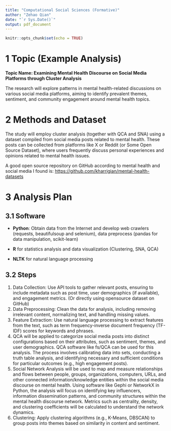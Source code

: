 ```yaml
---
title: "Computational Social Sciences (Formative)"
author: "Zehao Qian"
date: "`r Sys.Date()`"
output: pdf_document
---
```


```r
knitr::opts_chunk$set(echo = TRUE)
```

# 1 Topic (Example Analysis)

**Topic Name: Examining Mental Health Discourse on Social Media Platforms through Cluster Analysis**

The research will explore patterns in mental health-related discussions on various social media platforms, aiming to identify prevalent themes, sentiment, and community engagement around mental health topics.

# 2 Methods and Dataset

The study will employ cluster analysis (together with QCA and SNA) using a dataset compiled from social media posts related to mental health. These posts can be collected from platforms like X or Reddit (or Some Open Source Dataset), where users frequently discuss personal experiences and opinions related to mental health issues.

A good open source repository on GitHub according to mental health and social media I found is: <https://github.com/kharrigian/mental-health-datasets>

# 3 Analysis Plan

## 3.1 Software

-   **Python**: Obtain data from the Internet and develop web crawlers (requests, beautifulsoup and selenium), data preprocess (pandas for data manipulation, scikit-learn)

-   **R** for statistics analysis and data visualization (Clustering, SNA, QCA)

-   **NLTK** for natural language processing

## 3.2 Steps

1.  Data Collection: Use API tools to gather relevant posts, ensuring to include metadata such as post time, user demographics (if available), and engagement metrics. (Or directly using opensource dataset on GitHub)
2.  Data Preprocessing: Clean the data for analysis, including removing irrelevant content, normalizing text, and handling missing values.
3.  Feature Extraction: Use natural language processing to extract features from the text, such as term frequency-inverse document frequency (TF-IDF) scores for keywords and phrases.
4.  QCA will be applied to categorize social media posts into distinct configurations based on their attributes, such as sentiment, themes, and user demographics. QCA software like fs/QCA can be used for this analysis. The process involves calibrating data into sets, conducting a truth table analysis, and identifying necessary and sufficient conditions for particular outcomes (e.g., high engagement posts).
5.  Social Network Analysis will be used to map and measure relationships and flows between people, groups, organizations, computers, URLs, and other connected information/knowledge entities within the social media discourse on mental health. Using software like Gephi or NetworkX in Python, the analysis will focus on identifying key influencers, information dissemination patterns, and community structures within the mental health discourse network. Metrics such as centrality, density, and clustering coefficients will be calculated to understand the network dynamics.
6.  Clustering: Apply clustering algorithms (e.g., K-Means, DBSCAN) to group posts into themes based on similarity in content and sentiment.
